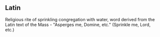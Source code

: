 ==Latin==
{{wikify}}

Religious rite of sprinkling congregation with water, word derived from the Latin text of the Mass - "Asperges me, Domine, etc." (Sprinkle me, Lord, etc.)